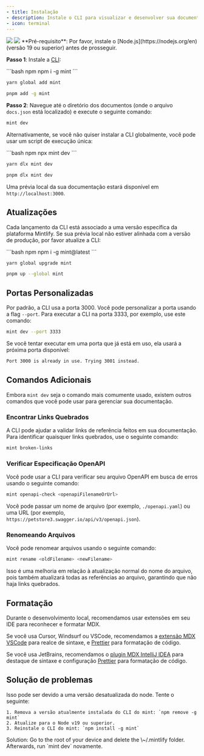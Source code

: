 ```yaml
---
- title: Instalação
- description: Instale o CLI para visualizar e desenvolver sua documentação localmente
- icon: terminal
---
```


<img className="block dark:hidden my-0 pointer-events-none" src="/images/installation/local-development-light.png" />

<img className="hidden dark:block my-0 pointer-events-none" src="/images/installation/local-development-dark.png" />

<Info>
  **Pré-requisito**: Por favor, instale o [Node.js](https://nodejs.org/en) (versão 19 ou superior) antes de prosseguir.
</Info>

**Passo 1**: Instale a [CLI](https://www.npmjs.com/package/mint):

<CodeGroup>
  ```bash npm
  npm i -g mint
  ```

  ```bash yarn
  yarn global add mint
  ```

  ```bash pnpm
  pnpm add -g mint
  ```
</CodeGroup>

**Passo 2**: Navegue até o diretório dos documentos (onde o arquivo `docs.json` está localizado) e execute o seguinte comando:

```bash
mint dev
```

Alternativamente, se você não quiser instalar a CLI globalmente, você pode usar um script de execução única:

<CodeGroup>
  ```bash npm
  npx mint dev
  ```

  ```bash yarn
  yarn dlx mint dev
  ```

  ```bash pnpm
  pnpm dlx mint dev
  ```
</CodeGroup>

Uma prévia local da sua documentação estará disponível em `http://localhost:3000`.

## Atualizações

Cada lançamento da CLI está associado a uma versão específica da plataforma Mintlify. Se sua prévia local não estiver alinhada com a versão de produção, por favor atualize a CLI:

<CodeGroup>
  ```bash npm
  npm i -g mint@latest
  ```

  ```bash yarn
  yarn global upgrade mint
  ```

  ```bash pnpm
  pnpm up --global mint
  ```
</CodeGroup>

## Portas Personalizadas

Por padrão, a CLI usa a porta 3000. Você pode personalizar a porta usando a flag `--port`. Para executar a CLI na porta 3333, por exemplo, use este comando:

```bash
mint dev --port 3333
```

Se você tentar executar em uma porta que já está em uso, ela usará a próxima porta disponível:

```md
Port 3000 is already in use. Trying 3001 instead.
```

## Comandos Adicionais

Embora `mint dev` seja o comando mais comumente usado, existem outros comandos que você pode usar para gerenciar sua documentação.

### Encontrar Links Quebrados

A CLI pode ajudar a validar links de referência feitos em sua documentação. Para identificar quaisquer links quebrados, use o seguinte comando:

```bash
mint broken-links
```

### Verificar Especificação OpenAPI

Você pode usar a CLI para verificar seu arquivo OpenAPI em busca de erros usando o seguinte comando:

```bash
mint openapi-check <openapiFilenameOrUrl>
```

Você pode passar um nome de arquivo (por exemplo, `./openapi.yaml`) ou uma URL (por exemplo, `https://petstore3.swagger.io/api/v3/openapi.json`).

### Renomeando Arquivos

Você pode renomear arquivos usando o seguinte comando:

```bash
mint rename <oldFilename> <newFilename>
```

Isso é uma melhoria em relação à atualização normal do nome do arquivo, pois também atualizará todas as referências ao arquivo, garantindo que não haja links quebrados.

## Formatação

Durante o desenvolvimento local, recomendamos usar extensões em seu IDE para reconhecer e formatar MDX.

Se você usa Cursor, Windsurf ou VSCode, recomendamos a [extensão MDX VSCode](https://marketplace.visualstudio.com/items?itemName=unifiedjs.vscode-mdx) para realce de sintaxe, e [Prettier](https://marketplace.visualstudio.com/items?itemName=esbenp.prettier-vscode) para formatação de código.

Se você usa JetBrains, recomendamos o [plugin MDX IntelliJ IDEA](https://plugins.jetbrains.com/plugin/14944-mdx) para destaque de sintaxe e configuração [Prettier](https://prettier.io/docs/webstorm) para formatação de código.

## Solução de problemas

<AccordionGroup>
  <Accordion title="Error: Could not load the &#x22;sharp&#x22; module using the darwin-arm64 runtime">
    Isso pode ser devido a uma versão desatualizada do node. Tente o seguinte:

    1. Remova a versão atualmente instalada do CLI do mint: `npm remove -g mint`
    2. Atualize para o Node v19 ou superior.
    3. Reinstale o CLI do mint: `npm install -g mint`
  </Accordion>

  <Accordion title="Issue: Encountering an unknown error">
    Solution: Go to the root of your device and delete the \~/.mintlify folder. Afterwards, run `mint dev` novamente.
  </Accordion>
</AccordionGroup>
